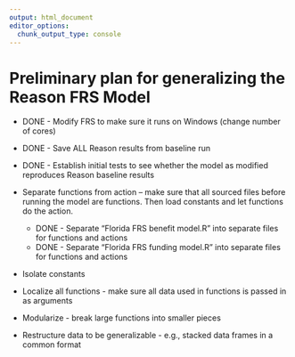 ```yaml
---
output: html_document
editor_options: 
  chunk_output_type: console
---
```


# Preliminary plan for generalizing the Reason FRS Model

-   DONE - Modify FRS to make sure it runs on Windows (change number of cores)
-   DONE - Save ALL Reason results from baseline run
-   DONE - Establish initial tests to see whether the model as modified reproduces Reason baseline results

-   Separate functions from action -- make sure that all sourced files before running the model are functions. Then load constants and let functions do the action.
    -   DONE - Separate "Florida FRS benefit model.R" into separate files for functions and actions
    -   DONE - Separate "Florida FRS funding model.R" into separate files for functions and actions
-   Isolate constants
-   Localize all functions - make sure all data used in functions is passed in as arguments
-   Modularize - break large functions into smaller pieces
-   Restructure data to be generalizable - e.g., stacked data frames in a common format
